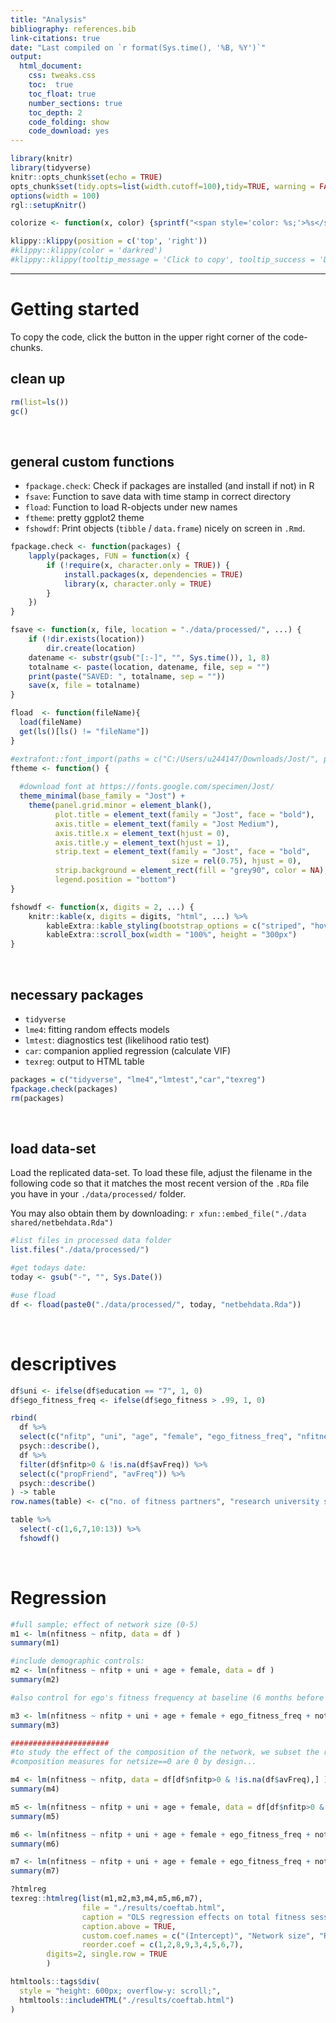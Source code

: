 ```yaml
---
title: "Analysis"
bibliography: references.bib
link-citations: true
date: "Last compiled on `r format(Sys.time(), '%B, %Y')`"
output: 
  html_document:
    css: tweaks.css
    toc:  true
    toc_float: true
    number_sections: true
    toc_depth: 2
    code_folding: show
    code_download: yes
---
```


```r
library(knitr)
library(tidyverse)
knitr::opts_chunk$set(echo = TRUE)
opts_chunk$set(tidy.opts=list(width.cutoff=100),tidy=TRUE, warning = FALSE, message = FALSE,comment = "#>", cache=TRUE, class.source=c("test"), class.output=c("test3"))
options(width = 100)
rgl::setupKnitr()

colorize <- function(x, color) {sprintf("<span style='color: %s;'>%s</span>", color, x) }
```


```r
klippy::klippy(position = c('top', 'right'))
#klippy::klippy(color = 'darkred')
#klippy::klippy(tooltip_message = 'Click to copy', tooltip_success = 'Done')
```



---  
  
# Getting started

To copy the code, click the button in the upper right corner of the code-chunks.

## clean up

```r
rm(list=ls())
gc()
```

<br>

## general custom functions

- `fpackage.check`: Check if packages are installed (and install if not) in R
- `fsave`: Function to save data with time stamp in correct directory
- `fload`: Function to load R-objects under new names
- `ftheme`: pretty ggplot2 theme
- `fshowdf`: Print objects (`tibble` / `data.frame`) nicely on screen in `.Rmd`.

```r
fpackage.check <- function(packages) {
    lapply(packages, FUN = function(x) {
        if (!require(x, character.only = TRUE)) {
            install.packages(x, dependencies = TRUE)
            library(x, character.only = TRUE)
        }
    })
}

fsave <- function(x, file, location = "./data/processed/", ...) {
    if (!dir.exists(location))
        dir.create(location)
    datename <- substr(gsub("[:-]", "", Sys.time()), 1, 8)
    totalname <- paste(location, datename, file, sep = "")
    print(paste("SAVED: ", totalname, sep = ""))
    save(x, file = totalname)
}

fload  <- function(fileName){
  load(fileName)
  get(ls()[ls() != "fileName"])
}

#extrafont::font_import(paths = c("C:/Users/u244147/Downloads/Jost/", prompt = FALSE))
ftheme <- function() {
  
  #download font at https://fonts.google.com/specimen/Jost/
  theme_minimal(base_family = "Jost") +
    theme(panel.grid.minor = element_blank(),
          plot.title = element_text(family = "Jost", face = "bold"),
          axis.title = element_text(family = "Jost Medium"),
          axis.title.x = element_text(hjust = 0),
          axis.title.y = element_text(hjust = 1),
          strip.text = element_text(family = "Jost", face = "bold",
                                    size = rel(0.75), hjust = 0),
          strip.background = element_rect(fill = "grey90", color = NA),
          legend.position = "bottom")
}

fshowdf <- function(x, digits = 2, ...) {
    knitr::kable(x, digits = digits, "html", ...) %>%
        kableExtra::kable_styling(bootstrap_options = c("striped", "hover")) %>%
        kableExtra::scroll_box(width = "100%", height = "300px")
}
```

<br>


## necessary packages

- `tidyverse`
- `lme4`: fitting random effects models
- `lmtest`: diagnostics test (likelihood ratio test)
- `car`: companion applied regression (calculate VIF)
- `texreg`: output to HTML table


```r
packages = c("tidyverse", "lme4","lmtest","car","texreg")
fpackage.check(packages)
rm(packages)
``` 

<br>

## load data-set

Load the replicated data-set. To load these file, adjust the filename in the following code so that it matches the most recent version of the `.RDa` file you have in your `./data/processed/` folder.

You may also obtain them by downloading: `r xfun::embed_file("./data shared/netbehdata.Rda")`


```r
#list files in processed data folder
list.files("./data/processed/")

#get todays date:
today <- gsub("-", "", Sys.Date())

#use fload
df <- fload(paste0("./data/processed/", today, "netbehdata.Rda"))
```



<br>

# descriptives

```r
df$uni <- ifelse(df$education == "7", 1, 0)
df$ego_fitness_freq <- ifelse(df$ego_fitness > .99, 1, 0)

rbind(
  df %>%
  select(c("nfitp", "uni", "age", "female", "ego_fitness_freq", "nfitness", "nother")) %>%
  psych::describe(),
  df %>%
  filter(df$nfitp>0 & !is.na(df$avFreq)) %>%
  select(c("propFriend", "avFreq")) %>%
  psych::describe()
) -> table
row.names(table) <- c("no. of fitness partners", "research university student", "age in years", "female", "active in fitness ≥ 1 per week (baseline)", "total fitness sessions", "total other sports activities", "% best friends", "avg. fitness frequency alters")

table %>%
  select(-c(1,6,7,10:13)) %>%
  fshowdf()


```

<br>

  

# Regression

```r
#full sample; effect of network size (0-5)
m1 <- lm(nfitness ~ nfitp, data = df )
summary(m1)

#include demographic controls:
m2 <- lm(nfitness ~ nfitp + uni + age + female, data = df )
summary(m2)

#also control for ego's fitness frequency at baseline (6 months before holiday): 1=once per week or more frequently; 0=less than once per week;

m3 <- lm(nfitness ~ nfitp + uni + age + female + ego_fitness_freq + nother, data = df )
summary(m3)

######################
#to study the effect of the composition of the network, we subset the respondents with at least one fitness partner
#composition measures for netsize==0 are 0 by design...

m4 <- lm(nfitness ~ nfitp, data = df[df$nfitp>0 & !is.na(df$avFreq),] )
summary(m4)

m5 <- lm(nfitness ~ nfitp + uni + age + female, data = df[df$nfitp>0 & !is.na(df$avFreq),])
summary(m5)

m6 <- lm(nfitness ~ nfitp + uni + age + female + ego_fitness_freq + nother, data = df[df$nfitp>0 & !is.na(df$avFreq),] )
summary(m6)

m7 <- lm(nfitness ~ nfitp + uni + age + female + ego_fitness_freq + nother + avFreq + propFriend, data = df[df$nfitp>0 & !is.na(df$avFreq),] )
summary(m7)
``` 

```r
?htmlreg
texreg::htmlreg(list(m1,m2,m3,m4,m5,m6,m7),
                file = "./results/coeftab.html",
                caption = "OLS regression effects on total fitness sessions",
                caption.above = TRUE,
                custom.coef.names = c("(Intercept)", "Network size", "Research university", "Age", "Female", "Fitness ≥ 1 per week (baseline)", "Frequency other activities", "Avg. Frequency alters", "Prop. Best friends"),
                reorder.coef = c(1,2,8,9,3,4,5,6,7),
        digits=2, single.row = TRUE
        )
``` 

```r
htmltools::tags$div(
  style = "height: 600px; overflow-y: scroll;",
  htmltools::includeHTML("./results/coeftab.html")
)
```
